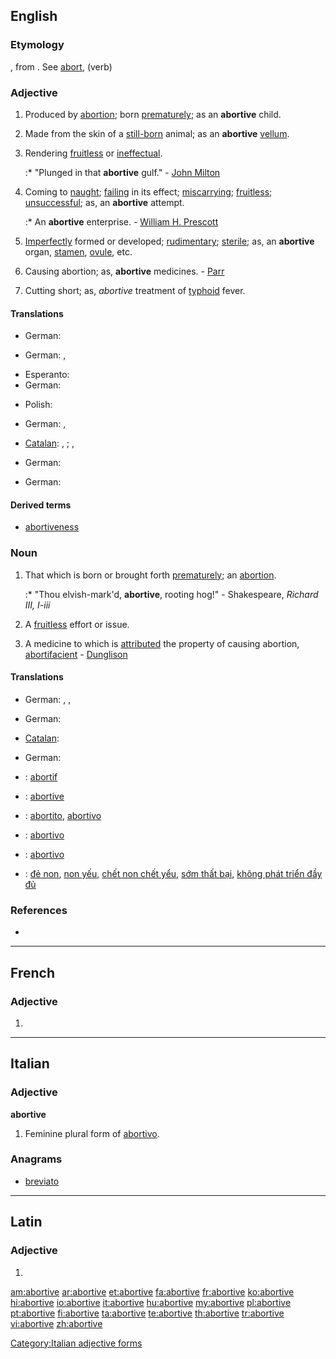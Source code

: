 ==English==

===Etymology===
{{etyl|la}} {{term|abortivus|abortīvus|lang=la}}, from {{term|aborior||miscarry|lang=la}}. See [[abort]], (verb)

===Adjective===
{{en-adj}}

# {{rare}} Produced by [[abortion]]; born [[prematurely]]; as an '''abortive''' child.
# {{obsolete}} Made from the skin of a [[still-born]] animal; as an '''abortive''' [[vellum]].
# {{obsolete}} Rendering [[fruitless]] or [[ineffectual]].
#:* "Plunged in that '''abortive''' gulf." - [[w:John Milton|John Milton]]
# Coming to [[naught]]; [[failing]] in its effect; [[miscarrying]]; [[fruitless]]; [[unsuccessful]]; as, an '''abortive''' attempt.
#:* An '''abortive''' enterprise. - [[w:William H. Prescott|William H. Prescott]]
# {{biology}} [[imperfectly|Imperfectly]] formed or developed; [[rudimentary]]; [[sterile]]; as, an '''abortive''' organ, [[stamen]], [[ovule]], etc.
# {{medicine}} Causing abortion; as, '''abortive''' medicines. - [[Parr]]
# {{medicine}} Cutting short; as, ''abortive'' treatment of [[typhoid]] fever.

====Translations====
{{trans-top|Produced by abortion; born prematurely; as, an abortive child.}}
* German: {{t+|de|abgetriebenes}}
{{trans-mid}}
{{trans-bottom}}

{{trans-top|Made from the skin of a still-born animal}}
{{trans-mid}}
{{trans-bottom}}

{{trans-top|Rendering fruitless or ineffectual}}
* German: {{t-|de|erfolglos}}, {{t-|de|wirkungslos}}
{{trans-mid}}
{{trans-bottom}}

{{trans-top|Coming to naught; failing in its effect; miscarrying; fruitless; unsuccessful}}
* Esperanto: {{t-|eo|aborta|xs=Esperanto}}
* German: {{t-|de|erfolglos}}
{{trans-mid}}
* Polish: {{t|pl|nieudany}}
{{trans-bottom}}

{{trans-top|Imperfectly formed or developed; rudimentary; sterile}}
* German: {{t+|de|unvollkommen}}, {{t+|de|rudimentär}}
{{trans-mid}}
{{trans-bottom}}

{{trans-top|Causing abortion; as, abortive medicines}}
* [[Catalan]]: {{t|ca|abortiu|m}}, {{t-|ca|abortiva|f}};  {{t-|ca|avortiu|m}}, {{t-|ca|avortiva|f}}
{{trans-mid}}
* German: {{t-|de|abtreibend}}
{{trans-bottom}}

{{trans-top|Cutting short; as, abortive treatment of typhoid fever.}}
* German: {{t+|de|abbrechen}}
{{trans-mid}}
{{trans-bottom}}

====Derived terms====
* [[abortiveness]]

===Noun===
{{en-noun}}

# {{obsolete}} That which is born or brought forth [[prematurely]]; an [[abortion]].
#:* "Thou elvish-mark'd, '''abortive''', rooting hog!" - Shakespeare, ''Richard III, I-iii''
# {{obsolete}} A [[fruitless]] effort or issue.
# {{obsolete}} A medicine to which is [[attributed]] the property of causing abortion, [[abortifacient]] - [[Dunglison]]

====Translations====
{{trans-top|That which is born or brought forth prematurely; an abortion}}
* German: {{t+|de|Abort|m}}, {{t+|de|Abtreibung|f}}, {{t+|de|Interruptio|n}}
{{trans-mid}}
{{trans-bottom}}

{{trans-top|A fruitless effort}}
* German: {{t+|de|Erfolglosigkeit|f}}
{{trans-mid}}
{{trans-bottom}}

{{trans-top|A medicine}}
* [[Catalan]]: {{t|ca|abortiu|m}}
{{trans-mid}}
* German: {{t+|de|Abtreibungsmittel|n}}
{{trans-bottom}}

{{checktrans-top}}
* {{ttbc|fr}}: [[abortif]]
* {{ttbc|ia}}: [[abortive]]
* {{ttbc|it}}: [[abortito]], [[abortivo]]
* {{ttbc|pt}}: [[abortivo]]
* {{ttbc|es}}: [[abortivo]]
* {{ttbc|vi}}: [[đẻ non]], [[non yếu]], [[chết non chết yểu]], [[sớm thất bại]], [[không phát triển đầy đủ]]
{{trans-bottom}}

===References===
* {{R:Webster 1913}}

----

==French==

===Adjective===
{{fr-adj-form}} {{f}}

# {{feminine of|[[abortif]]}}

----

==Italian==

===Adjective===
'''abortive''' {{f}}

# Feminine plural form of [[abortivo]].

===Anagrams===
* [[breviato#Italian|breviato]]

[[Category:Italian adjective forms]]

----

==Latin==

===Adjective===
{{la-adj-form|abortīve}}

# {{inflection of|abortivus|abortīvus|voc|m|s|lang=la}}

[[am:abortive]]
[[ar:abortive]]
[[et:abortive]]
[[fa:abortive]]
[[fr:abortive]]
[[ko:abortive]]
[[hi:abortive]]
[[io:abortive]]
[[it:abortive]]
[[hu:abortive]]
[[my:abortive]]
[[pl:abortive]]
[[pt:abortive]]
[[fi:abortive]]
[[ta:abortive]]
[[te:abortive]]
[[th:abortive]]
[[tr:abortive]]
[[vi:abortive]]
[[zh:abortive]]